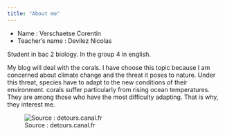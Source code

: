 ```yaml
---
title: "About me"
---
```


- Name : Verschaetse Corentin
- Teacher's name : Devilez Nicolas
 
Student in bac 2 biology. In the group 4 in english.

My blog will deal with the corals. I have choose this topic because I am concerned about climate change and the threat it poses to nature. Under this threat, species have to adapt to the new conditions of their environment. 
corals suffer particularly from rising ocean temperatures. They are among those who have the most difficulty adapting. That is why, they interest me.

![Source : detours.canal.fr](../corentin-verschaetse-blog/Image/Grande-barriere-de-corail-800x480.png)
